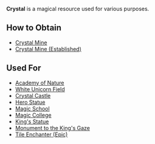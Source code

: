 {{Infobox resource
| name = Crystal
| image = 
| description = A magical resource.
}}

'''Crystal''' is a magical resource used for various purposes.

== How to Obtain ==
* [[Crystal Mine]]
* [[Crystal Mine (Established)]]

== Used For ==
* [[Academy of Nature]]
* [[White Unicorn Field]]
* [[Crystal Castle]]
* [[Hero Statue]]
* [[Magic School]]
* [[Magic College]]
* [[King's Statue]]
* [[Monument to the King's Gaze]]
* [[Tile Enchanter (Epic)]]